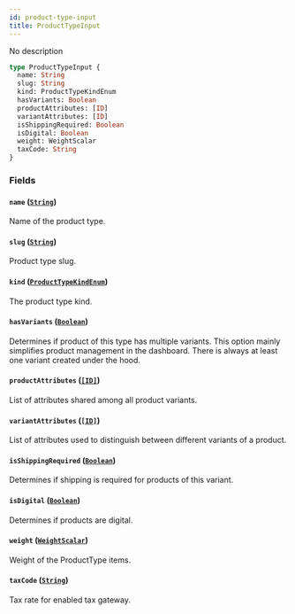 ```yaml
---
id: product-type-input
title: ProductTypeInput
---
```


No description

```graphql
type ProductTypeInput {
  name: String
  slug: String
  kind: ProductTypeKindEnum
  hasVariants: Boolean
  productAttributes: [ID]
  variantAttributes: [ID]
  isShippingRequired: Boolean
  isDigital: Boolean
  weight: WeightScalar
  taxCode: String
}
```

### Fields

#### `name` ([`String`](../../../developer/api-reference/scalars/string))

Name of the product type.

#### `slug` ([`String`](../../../developer/api-reference/scalars/string))

Product type slug.

#### `kind` ([`ProductTypeKindEnum`](../../../developer/api-reference/enums/product-type-kind-enum))

The product type kind.

#### `hasVariants` ([`Boolean`](../../../developer/api-reference/scalars/boolean))

Determines if product of this type has multiple variants. This option mainly simplifies product management in the dashboard. There is always at least one variant created under the hood.

#### `productAttributes` ([`[ID]`](../../../developer/api-reference/scalars/id))

List of attributes shared among all product variants.

#### `variantAttributes` ([`[ID]`](../../../developer/api-reference/scalars/id))

List of attributes used to distinguish between different variants of a product.

#### `isShippingRequired` ([`Boolean`](../../../developer/api-reference/scalars/boolean))

Determines if shipping is required for products of this variant.

#### `isDigital` ([`Boolean`](../../../developer/api-reference/scalars/boolean))

Determines if products are digital.

#### `weight` ([`WeightScalar`](../../../developer/api-reference/scalars/weight-scalar))

Weight of the ProductType items.

#### `taxCode` ([`String`](../../../developer/api-reference/scalars/string))

Tax rate for enabled tax gateway.
